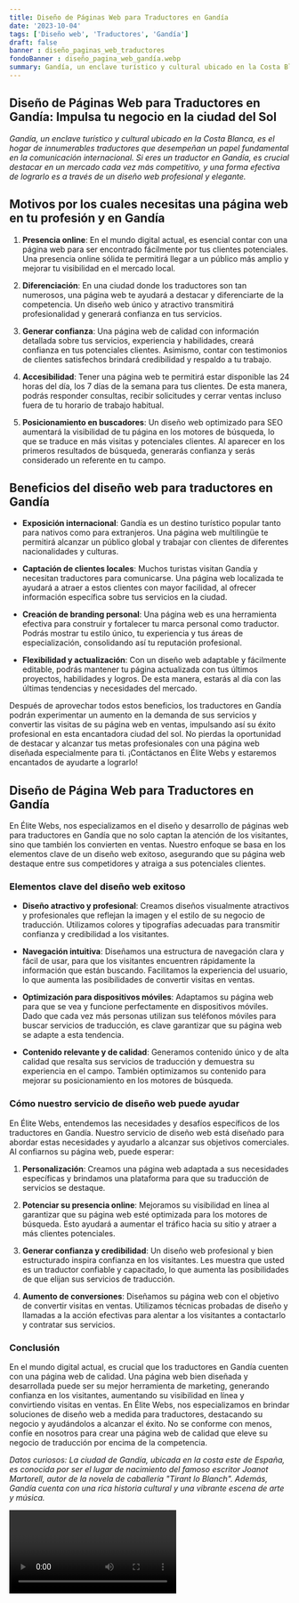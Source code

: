 ```yaml
---
title: Diseño de Páginas Web para Traductores en Gandía
date: '2023-10-04'
tags: ['Diseño web', 'Traductores', 'Gandía']
draft: false
banner : diseño_paginas_web_traductores
fondoBanner : diseño_pagina_web_gandía.webp
summary: Gandía, un enclave turístico y cultural ubicado en la Costa Blanca, es el hogar de innumerables traductores que desempeñan un papel fundamental en la comunicación internacional. Si eres un traductor en Gandía, es crucial destacar en un mercado cada vez más competitivo, y una forma efectiva de lograrlo es a través de un diseño web profesional y elegante.
---
```


## **Diseño de Páginas Web para Traductores en Gandía: Impulsa tu negocio en la ciudad del Sol**

*Gandía, un enclave turístico y cultural ubicado en la Costa Blanca, es el hogar de innumerables traductores que desempeñan un papel fundamental en la comunicación internacional. Si eres un traductor en Gandía, es crucial destacar en un mercado cada vez más competitivo, y una forma efectiva de lograrlo es a través de un diseño web profesional y elegante.*

## Motivos por los cuales necesitas una página web en tu profesión y en Gandía

1. **Presencia online**: En el mundo digital actual, es esencial contar con una página web para ser encontrado fácilmente por tus clientes potenciales. Una presencia online sólida te permitirá llegar a un público más amplio y mejorar tu visibilidad en el mercado local.

2. **Diferenciación**: En una ciudad donde los traductores son tan numerosos, una página web te ayudará a destacar y diferenciarte de la competencia. Un diseño web único y atractivo transmitirá profesionalidad y generará confianza en tus servicios.

3. **Generar confianza**: Una página web de calidad con información detallada sobre tus servicios, experiencia y habilidades, creará confianza en tus potenciales clientes. Asimismo, contar con testimonios de clientes satisfechos brindará credibilidad y respaldo a tu trabajo.

4. **Accesibilidad**: Tener una página web te permitirá estar disponible las 24 horas del día, los 7 días de la semana para tus clientes. De esta manera, podrás responder consultas, recibir solicitudes y cerrar ventas incluso fuera de tu horario de trabajo habitual.

5. **Posicionamiento en buscadores**: Un diseño web optimizado para SEO aumentará la visibilidad de tu página en los motores de búsqueda, lo que se traduce en más visitas y potenciales clientes. Al aparecer en los primeros resultados de búsqueda, generarás confianza y serás considerado un referente en tu campo.

## Beneficios del diseño web para traductores en Gandía

- **Exposición internacional**: Gandía es un destino turístico popular tanto para nativos como para extranjeros. Una página web multilingüe te permitirá alcanzar un público global y trabajar con clientes de diferentes nacionalidades y culturas.

- **Captación de clientes locales**: Muchos turistas visitan Gandía y necesitan traductores para comunicarse. Una página web localizada te ayudará a atraer a estos clientes con mayor facilidad, al ofrecer información específica sobre tus servicios en la ciudad.

- **Creación de branding personal**: Una página web es una herramienta efectiva para construir y fortalecer tu marca personal como traductor. Podrás mostrar tu estilo único, tu experiencia y tus áreas de especialización, consolidando así tu reputación profesional.

- **Flexibilidad y actualización**: Con un diseño web adaptable y fácilmente editable, podrás mantener tu página actualizada con tus últimos proyectos, habilidades y logros. De esta manera, estarás al día con las últimas tendencias y necesidades del mercado.

Después de aprovechar todos estos beneficios, los traductores en Gandía podrán experimentar un aumento en la demanda de sus servicios y convertir las visitas de su página web en ventas, impulsando así su éxito profesional en esta encantadora ciudad del sol. No pierdas la oportunidad de destacar y alcanzar tus metas profesionales con una página web diseñada especialmente para ti. ¡Contáctanos en Élite Webs y estaremos encantados de ayudarte a lograrlo!

<GifSeo />

<Cta />

## Diseño de Página Web para Traductores en Gandía

En Élite Webs, nos especializamos en el diseño y desarrollo de páginas web para traductores en Gandía que no solo captan la atención de los visitantes, sino que también los convierten en ventas. Nuestro enfoque se basa en los elementos clave de un diseño web exitoso, asegurando que su página web destaque entre sus competidores y atraiga a sus potenciales clientes.

### Elementos clave del diseño web exitoso

- **Diseño atractivo y profesional**: Creamos diseños visualmente atractivos y profesionales que reflejan la imagen y el estilo de su negocio de traducción. Utilizamos colores y tipografías adecuadas para transmitir confianza y credibilidad a los visitantes.

- **Navegación intuitiva**: Diseñamos una estructura de navegación clara y fácil de usar, para que los visitantes encuentren rápidamente la información que están buscando. Facilitamos la experiencia del usuario, lo que aumenta las posibilidades de convertir visitas en ventas.

- **Optimización para dispositivos móviles**: Adaptamos su página web para que se vea y funcione perfectamente en dispositivos móviles. Dado que cada vez más personas utilizan sus teléfonos móviles para buscar servicios de traducción, es clave garantizar que su página web se adapte a esta tendencia.

- **Contenido relevante y de calidad**: Generamos contenido único y de alta calidad que resalta sus servicios de traducción y demuestra su experiencia en el campo. También optimizamos su contenido para mejorar su posicionamiento en los motores de búsqueda.

### Cómo nuestro servicio de diseño web puede ayudar

En Élite Webs, entendemos las necesidades y desafíos específicos de los traductores en Gandía. Nuestro servicio de diseño web está diseñado para abordar estas necesidades y ayudarlo a alcanzar sus objetivos comerciales. Al confiarnos su página web, puede esperar:

1. **Personalización**: Creamos una página web adaptada a sus necesidades específicas y brindamos una plataforma para que su traducción de servicios se destaque.

2. **Potenciar su presencia online**: Mejoramos su visibilidad en línea al garantizar que su página web esté optimizada para los motores de búsqueda. Esto ayudará a aumentar el tráfico hacia su sitio y atraer a más clientes potenciales.

3. **Generar confianza y credibilidad**: Un diseño web profesional y bien estructurado inspira confianza en los visitantes. Les muestra que usted es un traductor confiable y capacitado, lo que aumenta las posibilidades de que elijan sus servicios de traducción.

4. **Aumento de conversiones**: Diseñamos su página web con el objetivo de convertir visitas en ventas. Utilizamos técnicas probadas de diseño y llamadas a la acción efectivas para alentar a los visitantes a contactarlo y contratar sus servicios.

### Conclusión

En el mundo digital actual, es crucial que los traductores en Gandía cuenten con una página web de calidad. Una página web bien diseñada y desarrollada puede ser su mejor herramienta de marketing, generando confianza en los visitantes, aumentando su visibilidad en línea y convirtiendo visitas en ventas. En Élite Webs, nos especializamos en brindar soluciones de diseño web a medida para traductores, destacando su negocio y ayudándolos a alcanzar el éxito. No se conforme con menos, confíe en nosotros para crear una página web de calidad que eleve su negocio de traducción por encima de la competencia.

*Datos curiosos: La ciudad de Gandía, ubicada en la costa este de España, es conocida por ser el lugar de nacimiento del famoso escritor Joanot Martorell, autor de la novela de caballería "Tirant lo Blanch". Además, Gandía cuenta con una rica historia cultural y una vibrante escena de arte y música.*

<Video />

<CtaBot job='Traductores' city='Gandía'/>

<Gmaps query='Gandía+españa+maps' />